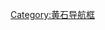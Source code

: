 {{Navbox
| name      = 黄石国家公园——下间歇泉盆地与中途间歇泉盆地
| title     = [[黄石国家公园]]——下间歇泉盆地与中途间歇泉盆地
| state     = {{{state|autocollapse}}}
| bodyclass = hlist
| image     = [[File:GreatFountainGeyser-Wegner1967.jpg|90px|link=大喷泉间歇泉]]

| above = {{link-en|黄石地热区|Geothermal areas of Yellowstone|下间歇泉盆地与中途间歇泉盆地}}的地热特征、地理学构造、历史上著名的建筑物及其他的吸引人的事物

| group1 = 下间歇泉盆地
| list1  = 
* {{link-en|A-0间歇泉|A-0 Geyser}}
* {{link-en|阿蒂西亚间歇泉|Artesia Geyser}}
* {{link-en|蔚蓝泉|Azure Spring}}
* {{link-en|珠子串儿间歇泉|Bead Geyser}}
* {{link-en|葡萄串儿泉|Botryoidal Spring}}
* {{link-en|箱泉|Box Spring}}
* {{link-en|漏壶间歇泉|Clepsydra Geyser}}
* {{link-en|进退两难间歇泉|Dilemma Geyser}}
* {{link-en|喷泉间歇泉|Fountain Geyser}}
* {{link-en|喷泉涂料锅|Fountain Paint Pot}}
* {{link-en|大喷泉间歇泉|Great Fountain Geyser}}
* {{link-en|喷嘴间歇泉|Jet Geyser}}
* {{link-en|唇音间歇泉|Labial Geyser}}
* {{link-en|早晨间歇泉|Morning Geyser}}
* {{link-en|水仙间歇泉|Narcissus Geyser}}
* {{link-en|热眼泉|Ojo Caliente Spring}}
* {{link-en|粉红圆锥间歇泉|Pink Cone Geyser}}
* {{link-en|粉红间歇泉|Pink Geyser}}
* {{link-en|纺锤间歇泉|Spindle Geyser}}
* {{link-en|惊奇池|Surprise Pool}}
* {{link-en|白穹窿间歇泉|White Dome Geyser}}
* {{link-en|有望青年间歇泉|Young Hopeful Geyser}}

| group2 = 中途间歇泉盆地
| list2  = 
* {{link-en|细刨花间歇泉|Excelsior Geyser}}
* [[大棱镜温泉]]
* {{link-en|蛋白石池|Opal Pool}}
* {{link-en|绿松石池|Turquoise Pool}}

| group3 = 建筑物与历史
| list3  = 
* {{link-en|火洞村|Firehole Village}}
* {{link-en|大环路历史区|Grand Loop Road Historic District}}
* {{link-en|马歇尔宾馆|Marshall's Hotel}}
* {{link-en|内兹珀斯国家历史道路|Nez Perce National Historic Trail}}
* [[内兹珀斯人在黄石公园|内兹珀斯人的逃亡]]
* {{link-en|奎恩洗衣店澡堂|Queen's Laundry Bath House}}

| group4 = 地理学与地质学
| list4  = 
* {{link-en|火洞瀑布|Firehole Falls}}
* {{link-en|火洞河|Firehole River}}

| below = 
* {{link-en|黄石国家公园相关条目列表|List of Yellowstone National Park related articles}}
* {{commonscat-inline|Lower Geyser Basin}}

}}<noinclude>
{{collapsible option}}
[[Category:黄石导航框]]
</noinclude>